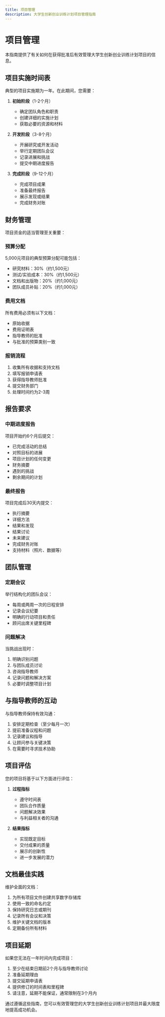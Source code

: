 ```yaml
---
title: 项目管理
description: 大学生创新创业训练计划项目管理指南
---
```


# 项目管理

本指南提供了有关如何在获得批准后有效管理大学生创新创业训练计划项目的信息。

## 项目实施时间表

典型的项目实施期为一年。在此期间，您需要：

1. **初始阶段**（1-2个月）
   - 确定团队角色和职责
   - 创建详细的实施计划
   - 获取必要的资源和材料

2. **开发阶段**（3-8个月）
   - 开展研究或开发活动
   - 举行定期团队会议
   - 记录进展和挑战
   - 提交中期进度报告

3. **完成阶段**（9-12个月）
   - 完成项目成果
   - 准备最终报告
   - 展示发现或结果
   - 完成财务对账

## 财务管理

项目资金的适当管理至关重要：

### 预算分配

5,000元项目的典型预算分配可能包括：
- 研究材料：30%（约1,500元）
- 测试/实验成本：30%（约1,500元）
- 文档和出版物：20%（约1,000元）
- 团队成员补贴：20%（约1,000元）

### 费用文档

所有费用必须有以下文档：
- 原始收据
- 费用证明表
- 指导教师的批准
- 与批准的预算类别一致

### 报销流程

1. 收集所有收据和支持文档
2. 填写报销申请表
3. 获得指导教师批准
4. 提交财务部门
5. 处理时间约为2-3周

## 报告要求

### 中期进度报告

项目开始约6个月后提交：
- 已完成活动的总结
- 对照目标的进展
- 项目计划的任何变更
- 财务摘要
- 遇到的挑战
- 剩余期间的计划

### 最终报告

项目完成后30天内提交：
- 执行摘要
- 详细方法
- 结果和发现
- 结果讨论
- 未来建议
- 完成财务对账
- 支持材料（照片、数据等）

## 团队管理

### 定期会议

举行结构化的团队会议：
- 每周或两周一次的日程安排
- 记录会议纪要
- 明确的行动项目和责任
- 顾问出席关键里程碑

### 问题解决

当挑战出现时：
1. 明确识别问题
2. 与团队成员讨论
3. 咨询指导教师
4. 记录问题和解决方案
5. 必要时调整项目计划

## 与指导教师的互动

与指导教师保持有效沟通：

1. 安排定期检查（至少每月一次）
2. 提前准备议程和问题
3. 记录建议和指导
4. 让顾问参与关键决策
5. 在需要时寻求技术协助

## 项目评估

您的项目将基于以下方面进行评估：

1. **过程指标**
   - 遵守时间表
   - 团队合作质量
   - 问题解决效果
   - 与利益相关者的沟通

2. **结果指标**
   - 实现既定目标
   - 交付成果的质量
   - 展示的创新性
   - 进一步发展的潜力

## 文档最佳实践

维护全面的文档：

1. 为所有项目文件创建共享数字存储库
2. 使用一致的命名约定
3. 保持研究日志或期刊
4. 记录所有会议和决策
5. 维护关键文档的版本
6. 定期备份所有材料

## 项目延期

如果您无法在一年时间内完成项目：

1. 至少在结束日期前2个月与指导教师讨论
2. 准备延期理由
3. 提交延期申请表
4. 提供修订的时间表和里程碑
5. 请注意，延期不能保证，通常限制在3个月内

通过遵循这些指南，您可以有效管理您的大学生创新创业训练计划项目并最大限度地提高成功机会。 